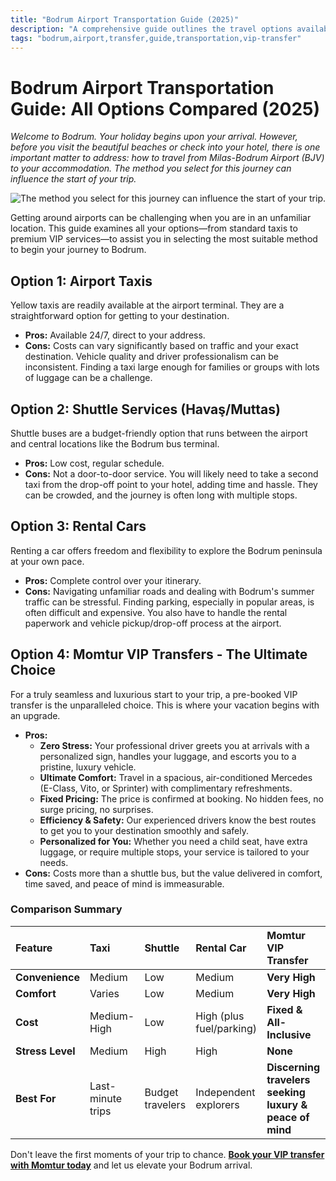 ```yaml
---
title: "Bodrum Airport Transportation Guide (2025)"
description: "A comprehensive guide outlines the travel options available at Bodrum Airport for 2025. It includes information on taxis, shuttles, rentals, and VIP transfers. Learn how to conveniently reach your destination from Milas-Bodrum Airport (BJV)."
tags: "bodrum,airport,transfer,guide,transportation,vip-transfer"
---
```


# Bodrum Airport Transportation Guide: All Options Compared (2025)

_Welcome to Bodrum. Your holiday begins upon your arrival. However, before you visit the beautiful beaches or check into your hotel, there is one important matter to address: how to travel from Milas-Bodrum Airport (BJV) to your accommodation. The method you select for this journey can influence the start of your trip._

![The method you select for this journey can influence the start of your trip.](/images/image\(19\).png)

Getting around airports can be challenging when you are in an unfamiliar location. This guide examines all your options—from standard taxis to premium VIP services—to assist you in selecting the most suitable method to begin your journey to Bodrum.

## Option 1: Airport Taxis

Yellow taxis are readily available at the airport terminal. They are a straightforward option for getting to your destination.

- **Pros:** Available 24/7, direct to your address.
- **Cons:** Costs can vary significantly based on traffic and your exact destination. Vehicle quality and driver professionalism can be inconsistent. Finding a taxi large enough for families or groups with lots of luggage can be a challenge.

## Option 2: Shuttle Services (Havaş/Muttas)

Shuttle buses are a budget-friendly option that runs between the airport and central locations like the Bodrum bus terminal.

- **Pros:** Low cost, regular schedule.
- **Cons:** Not a door-to-door service. You will likely need to take a second taxi from the drop-off point to your hotel, adding time and hassle. They can be crowded, and the journey is often long with multiple stops.

## Option 3: Rental Cars

Renting a car offers freedom and flexibility to explore the Bodrum peninsula at your own pace.

- **Pros:** Complete control over your itinerary.
- **Cons:** Navigating unfamiliar roads and dealing with Bodrum's summer traffic can be stressful. Finding parking, especially in popular areas, is often difficult and expensive. You also have to handle the rental paperwork and vehicle pickup/drop-off process at the airport.

## Option 4: Momtur VIP Transfers - The Ultimate Choice

For a truly seamless and luxurious start to your trip, a pre-booked VIP transfer is the unparalleled choice. This is where your vacation begins with an upgrade.

- **Pros:**
  - **Zero Stress:** Your professional driver greets you at arrivals with a personalized sign, handles your luggage, and escorts you to a pristine, luxury vehicle.
  - **Ultimate Comfort:** Travel in a spacious, air-conditioned Mercedes (E-Class, Vito, or Sprinter) with complimentary refreshments.
  - **Fixed Pricing:** The price is confirmed at booking. No hidden fees, no surge pricing, no surprises.
  - **Efficiency & Safety:** Our experienced drivers know the best routes to get you to your destination smoothly and safely.
  - **Personalized for You:** Whether you need a child seat, have extra luggage, or require multiple stops, your service is tailored to your needs.
- **Cons:** Costs more than a shuttle bus, but the value delivered in comfort, time saved, and peace of mind is immeasurable.

### Comparison Summary

| Feature          | Taxi              | Shuttle          | Rental Car               | Momtur VIP Transfer                                     |
| :--------------- | :---------------- | :--------------- | :----------------------- | :------------------------------------------------------ |
| **Convenience**  | Medium            | Low              | Medium                   | **Very High**                                           |
| **Comfort**      | Varies            | Low              | Medium                   | **Very High**                                           |
| **Cost**         | Medium-High       | Low              | High (plus fuel/parking) | **Fixed & All-Inclusive**                               |
| **Stress Level** | Medium            | High             | High                     | **None**                                                |
| **Best For**     | Last-minute trips | Budget travelers | Independent explorers    | **Discerning travelers seeking luxury & peace of mind** |

Don't leave the first moments of your trip to chance. [**Book your VIP transfer with Momtur today**](/contact) and let us elevate your Bodrum arrival.
